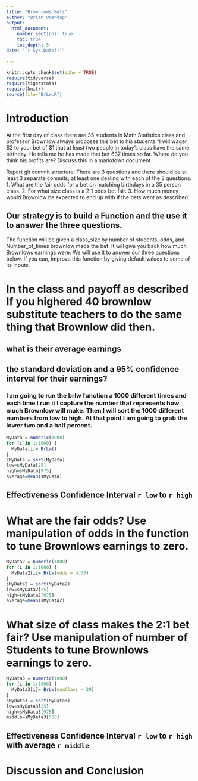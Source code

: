 ```yaml
---
title: "Brownlows Bets"
author: "Brian Umandap"
output: 
  html_document:
    number_sections: true
    toc: true
    toc_depth: 5
date: "`r Sys.Date()`"    
    
---
```

```r
knitr::opts_chunk$set(echo = TRUE)
require(tidyverse)
require(tigerstats)
require(knitr)
source(file="BrLw.R")
```


<!-- We recommend you use git branches -- create a separate branch for each major section i.e. Introduction, Methods, Results, Inferential Results, and Discussion and Conclusions - leave the YAML block untouched until the final merge where you put in your own name !-->

# Introduction

<!--In this section you explain what you are trying to show.  Where did the data come from?  What is the research or other question you are trying to answer?!-->

 At the first day of class there are 35 students in Math Statistics class and professor Brownlow always proposes this bet to his students "I will wager $2 to your bet of $1 that at least two people in today's class have  the same birthday.  He tells me he has made that bet 637 times so far. Where do you think his profits are? Discuss this in a markdown document
 
Report git commit structure:
There are 3 questions and there should be at least 3 separate commits, at least one dealing with each of the 3 questions.
1. What are the fair odds for a bet on matching birthdays in a 35 person class.
2. For what size class is a 2:1 odds bet fair.
3. How much money would Brownlow be expected to end up with if the bets went as described.

## Our strategy is to build a Function and the use it to answer the three questions. 

The function will be given a class_size by number of students, odds, and Number_of_times brownlow made the bet.  It will give you back how much Brownlows earnings were. We will use it to answer our three questions below. If you can, improve this function by giving default values to some of its inputs. 

# In the class and payoff as described  If you highered 40 brownlow substitute teachers to do the same thing that Brownlow did then.
## what is their average earnings
## the standard deviation and a 95% confidence interval for their earnings?
  
<!--Explain and display your method of coming up with a 95% confidence interval of  professor Brownlows winnings (or losings)-->

### I am going to run the brlw function a 1000 different times and each time I run it I capture the number that represents how much Brownlow will make. Then I will sort the 1000 different numbers from low to high. At that point I am going to grab the lower two and a half percent.
```r
MyData = numeric(1000)
for (i in 1:1000) {
  MyData[i]= BrLw()
}
sMyData = sort(MyData) 
low=sMyData[25]
high=sMyData[975]
average=mean(sMyData)
```

## Effectiveness Confidence Interval `r low`  to `r high`

# What are the fair odds? Use manipulation of odds in the function to tune Brownlows earnings to zero. 
```r
MyData2 = numeric(1000)
for (i in 1:1000) {
  MyData2[i]= BrLw(odds = 4.38)
}
sMyData2 = sort(MyData2) 
low=sMyData2[25]
high=sMyData2[975]
average=mean(sMyData2)
```

<!--Decide on your methods:  In this section explain the approach you will take to attack the issue --- how will you decide on a likely estimate of professor Brownlow's earnings or losses after 637 bets. Also explain how you construct a 95% confidence interval about your estimate of his winnings !-->




# What size of class makes the 2:1 bet fair?  Use manipulation of number of Students to tune Brownlows earnings to zero.
```r
MyData3 = numeric(1000)
for (i in 1:1000) {
  MyData3[i]= BrLw(numClass = 29)
}
sMyData3 = sort(MyData3) 
low=sMyData3[25]
high=sMyData3[975]
middle=sMyData3[500]
```


## Effectiveness Confidence Interval `r low`  to `r high` with average `r middle`

<!--Explain and display the results of your method of coming up with the estimate of professor Brownlows betting profits!-->








# Discussion and Conclusion

<!--Discussion and conclusion here.  If professor Brownlow is consistantly making or losing money how could he change his payout so that his profits center on zero?  Also discuss what size his class should be in order to have his current scheme balance at zero profit.!-->

